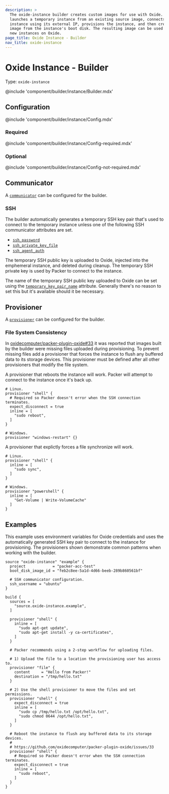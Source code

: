 ```yaml
---
description: >
  The oxide-instance builder creates custom images for use with Oxide. The builder
  launches a temporary instance from an existing source image, connects to the
  instance using its external IP, provisions the instance, and then creates a new
  image from the instance's boot disk. The resulting image can be used to launch
  new instances on Oxide.
page_title: Oxide Instance - Builder
nav_title: oxide-instance
---
```


# Oxide Instance - Builder

Type: `oxide-instance`

@include 'component/builder/instance/Builder.mdx'

## Configuration

@include 'component/builder/instance/Config.mdx'

### Required

@include 'component/builder/instance/Config-required.mdx'

### Optional

@include 'component/builder/instance/Config-not-required.mdx'

## Communicator

A [`communicator`](/docs/communicators) can be configured for the builder.

### SSH

The builder automatically generates a temporary SSH key pair that's used to
connect to the temporary instance unless one of the following SSH communicator
attributes are set.

- [`ssh_password`](/docs/communicators/ssh#ssh_password)
- [`ssh_private_key_file`](/docs/communicators/ssh#ssh_private_key_file)
- [`ssh_agent_auth`](/docs/communicators/ssh#ssh_agent_auth)

The temporary SSH public key is uploaded to Oxide, injected into the emphemeral
instance, and deleted during cleanup. The temporary SSH private key is used by
Packer to connect to the instance.

The name of the temporary SSH public key uploaded to Oxide can be set using the
[`temporary_key_pair_name`](/docs/communicators/ssh#temporary_key_pair_name)
attribute. Generally there's no reason to set this but it's available should it
be necessary.

## Provisioner

A [`provisioner`](/docs/provisioners) can be configured for the builder.

### File System Consistency

In [oxidecomputer/packer-plugin-oxide#33](https://github.com/oxidecomputer/packer-plugin-oxide/issues/33) 
it was reported that images built by the builder were missing files uploaded
during provisioning. To prevent missing files add a provisioner that forces the
instance to flush any buffered data to its storage devices. This provisioner
must be defined after all other provisioners that modify the file system.

A provisioner that reboots the instance will work. Packer will attempt to
connect to the instance once it's back up.

```hcl
# Linux. 
provisioner "shell" {
  # Required so Packer doesn't error when the SSH connection terminates.
  expect_disconnect = true
  inline = [
    "sudo reboot",
  ]
}

# Windows.
provisioner "windows-restart" {}
```

A provisioner that explictly forces a file synchronize will work.

```hcl
# Linux. 
provisioner "shell" {
  inline = [
    "sudo sync",
  ]
}

# Windows.
provisioner "powershell" {
  inline = [
    "Get-Volume | Write-VolumeCache"
  ]
}
```

## Examples

This example uses environment variables for Oxide credentials and uses
the automatically generated SSH key pair to connect to the instance for
provisioning. The provisioners shown demonstrate common patterns when working
with the builder.

```hcl
source "oxide-instance" "example" {
  project            = "packer-acc-test"
  boot_disk_image_id = "feb2c8ee-5a1d-4d66-beeb-289b860561bf"

  # SSH communicator configuration.
  ssh_username = "ubuntu"
}

build {
  sources = [
    "source.oxide-instance.example",
  ]

  provisioner "shell" {
    inline = [
      "sudo apt-get update",
      "sudo apt-get install -y ca-certificates",
    ]
  }

  # Packer recommends using a 2-step workflow for uploading files.

  # 1) Upload the file to a location the provisioning user has access to.
  provisioner "file" {
    content     = "Hello from Packer!"
    destination = "/tmp/hello.txt"
  }

  # 2) Use the shell provisioner to move the files and set permissions.
  provisioner "shell" {
    expect_disconnect = true
    inline = [
      "sudo cp /tmp/hello.txt /opt/hello.txt",
      "sudo chmod 0644 /opt/hello.txt",
    ]
  }

  # Reboot the instance to flush any buffered data to its storage devices.
  #
  # https://github.com/oxidecomputer/packer-plugin-oxide/issues/33
  provisioner "shell" {
    # Required so Packer doesn't error when the SSH connection terminates.
    expect_disconnect = true
    inline = [
      "sudo reboot",
    ]
  }
}
```
